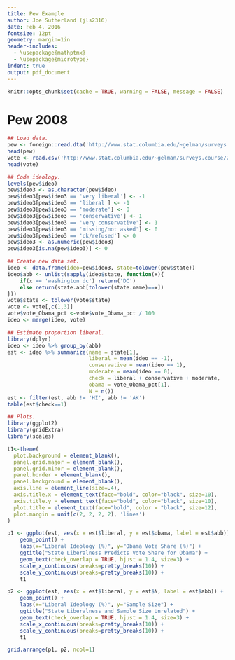 ```yaml
---
title: Pew Example
author: Joe Sutherland (jls2316)
date: Feb 4, 2016
fontsize: 12pt
geometry: margin=1in
header-includes:
  - \usepackage{mathptmx}
  - \usepackage{microtype}
indent: true
output: pdf_document
---
```


```r
knitr::opts_chunk$set(cache = TRUE, warning = FALSE, message = FALSE)
```

# Pew 2008

```r

## Load data.
pew <- foreign::read.dta('http://www.stat.columbia.edu/~gelman/surveys.course/pew_research_center_june_elect_wknd_data.dta')
head(pew)
vote <- read.csv('http://www.stat.columbia.edu/~gelman/surveys.course/2008ElectionResult.csv')
head(vote)

## Code ideology.
levels(pew$ideo)
pew$ideo3 <- as.character(pew$ideo)
pew$ideo3[pew$ideo3 == 'very liberal'] <- -1
pew$ideo3[pew$ideo3 == 'liberal'] <- -1
pew$ideo3[pew$ideo3 == 'moderate'] <- 0
pew$ideo3[pew$ideo3 == 'conservative'] <- 1
pew$ideo3[pew$ideo3 == 'very conservative'] <- 1
pew$ideo3[pew$ideo3 == 'missing/not asked'] <- 0
pew$ideo3[pew$ideo3 == 'dk/refused'] <- 0
pew$ideo3 <- as.numeric(pew$ideo3)
pew$ideo3[is.na(pew$ideo3)] <- 0

## Create new data set.
ideo <- data.frame(ideo=pew$ideo3, state=tolower(pew$state))
ideo$abb <- unlist(sapply(ideo$state, function(x){
    if(x == 'washington dc') return('DC')
    else return(state.abb[tolower(state.name)==x])
}))
vote$state <- tolower(vote$state)
vote <- vote[,c(1,3)]
vote$vote_Obama_pct <-vote$vote_Obama_pct / 100
ideo <- merge(ideo, vote)

## Estimate proportion liberal.
library(dplyr)
ideo <- ideo %>% group_by(abb)
est <- ideo %>% summarize(name = state[1],
                          liberal = mean(ideo == -1),
                          conservative = mean(ideo == 1),
                          moderate = mean(ideo == 0),
                          check = liberal + conservative + moderate,
                          obama = vote_Obama_pct[1],
                          N = n())
est <- filter(est, abb != 'HI', abb != 'AK')
table(est$check==1)

```

```r

## Plots.
library(ggplot2)
library(gridExtra)
library(scales)

t1<-theme(
  plot.background = element_blank(),
  panel.grid.major = element_blank(),
  panel.grid.minor = element_blank(),
  panel.border = element_blank(),
  panel.background = element_blank(),
  axis.line = element_line(size=.4),
  axis.title.x = element_text(face="bold", color="black", size=10),
  axis.title.y = element_text(face="bold", color="black", size=10),
  plot.title = element_text(face="bold", color = "black", size=12),
  plot.margin = unit(c(2, 2, 2, 2), 'lines')
)

p1 <- ggplot(est, aes(x = est$liberal, y = est$obama, label = est$abb)) +
    geom_point() +
    labs(x="Liberal Ideology (%)", y="Obama Vote Share (%)") +
    ggtitle("State Liberalness Predicts Vote Share for Obama") +
    geom_text(check_overlap = TRUE, hjust = 1.4, size=3) +
    scale_x_continuous(breaks=pretty_breaks(10)) +
    scale_y_continuous(breaks=pretty_breaks(10)) +
    t1

p2 <- ggplot(est, aes(x = est$liberal, y = est$N, label = est$abb)) +
    geom_point() +
    labs(x="Liberal Ideology (%)", y="Sample Size") +
    ggtitle("State Liberalness and Sample Size Unrelated") +
    geom_text(check_overlap = TRUE, hjust = 1.4, size=3) +
    scale_x_continuous(breaks=pretty_breaks(10)) +
    scale_y_continuous(breaks=pretty_breaks(10)) +
    t1

grid.arrange(p1, p2, ncol=1)

```
